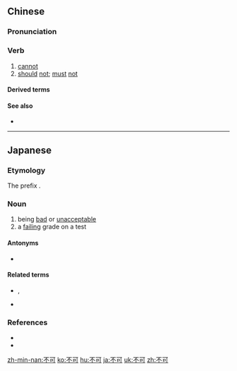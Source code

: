 ==Chinese==
{{zh-forms}}

===Pronunciation===
{{zh-pron
|m=不kě
|c=bat1 ho2
|h=pfs=put-khó
|mn=put-khó
|cat=v
}}

===Verb===
{{zh-verb}}

# [[cannot]]
# [[should]] [[not]]; [[must]] [[not]]

====Derived terms====
{{zh-der|非……不可|不可避免|不可開交:bùkěkāijiāo|不可抗拒|不可抗力|不可思議|不可限量:bùkěxiànliàng|不可言喻:bùkěyányù|不可理解}}

====See also====
* {{zh-l|不可能}}

{{zh-cat|Intermediate}}

----

==Japanese==
{{ja-kanjitab|ふ|か|yomi=on}}

===Etymology===
The prefix {{prefix|不|可|lang=ja|sort=か}}.

===Noun===
{{ja-noun|ふか}}

# being [[bad]] or [[unacceptable]]
# a [[fail]]ing grade on a test

====Antonyms====
* {{ja-r|可|か}}

====Related terms====
* {{ja-r|不可能|ふかのう}}, {{ja-r|不能|ふのう}}
* {{ja-r|可能|かのう}}

===References===
* {{R:Shogakukan}}
* {{R:Kojien}}

[[zh-min-nan:不可]]
[[ko:不可]]
[[hu:不可]]
[[ja:不可]]
[[uk:不可]]
[[zh:不可]]